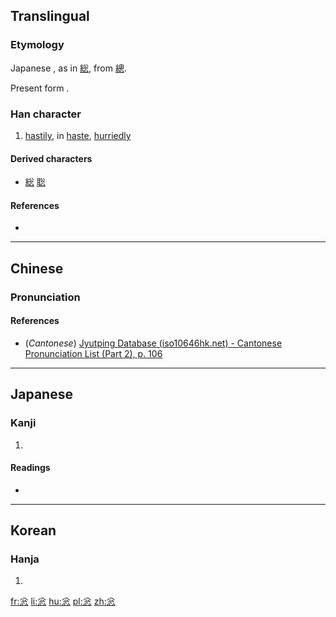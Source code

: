 ==Translingual==
{{ja-forms|[[总]]|忩|[[悤]]}}
===Etymology===
Japanese {{Han simp|悤|f=囪|t=公}}, as in [[総]], from [[總]].

Present form {{Han compound|公|心}}.

===Han character===
{{Han char|rn=61|rad=心|as=04|sn=7|four=|canj=金戈心 (CIP)|ids=⿱[[公]][[心]]}}

# [[hastily]], in [[haste]], [[hurriedly]]

====Derived characters====
* [[総]] [[聡]]

====References====
* {{Han ref|kx=0377.260|dkj=10366|dj=0705.130|hdz=42274.070|uh=5FE9|ud=24553}}

----

==Chinese==
{{zh-hanzi-box|[[忩]]}}

===Pronunciation===
{{zh-pron
|m=cōng
|c=cung1
|mc=y
|oc=y
|ma=
|cat=adv
}}

====References====
*(''Cantonese'') [http://www.iso10646hk.net/jp/document/download.jsp Jyutping Database (iso10646hk.net) - Cantonese Pronunciation List (Part 2), p. 106]

----

==Japanese==

===Kanji===
{{ja-kanji|grade=|rs=心04}}

# {{defn|lang=ja|sort=心04}}

====Readings====
* {{ja-readings|on=[[そう]] (sō)|kun=[[にわか]] (niwaka), [[あわてる]] (awateru)}}

----

==Korean==

===Hanja===
{{ko-hanja|hangeul=총|rv=chong|mr=ch'ong}}

# {{defn|lang=ko|sort=心04}}

[[fr:忩]]
[[li:忩]]
[[hu:忩]]
[[pl:忩]]
[[zh:忩]]